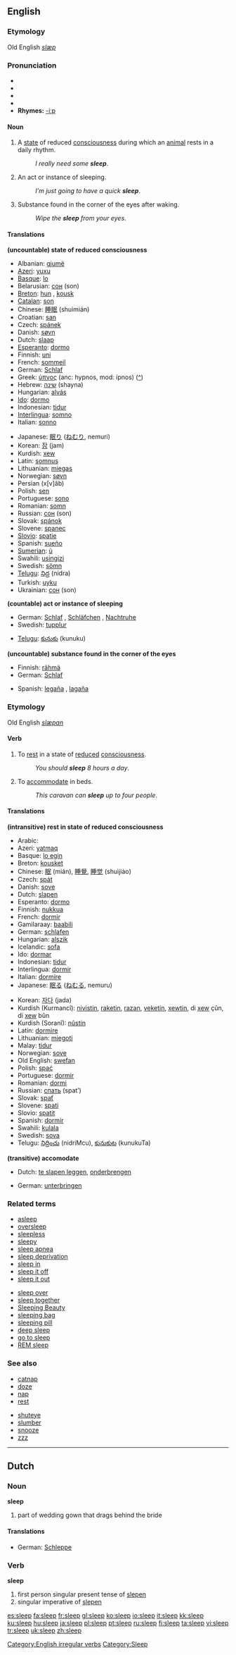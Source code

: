 {{wikipedia}}
==English==

===Etymology===
Old English ''[[slæp]]''

===Pronunciation===
*{{AHD|slēp}}
*{{IPA|/sliːp/}}
*{{SAMPA|/sli:p/}}
*{{audio|en-us-sleep.ogg|Audio (US)}}
*'''Rhymes:''' [[Rhymes:English:-iːp|-iːp]]

====Noun====
{{en-noun|s|-}}

#{{uncountable}} A [[state]] of reduced [[consciousness]] during which an [[animal]] rests in a daily rhythm.
#:''I really need some '''sleep'''''.
#{{countable}} {{informal}} An act or instance of sleeping.
#:''I’m just going to have a quick '''sleep'''''.
#{{uncountable}} Substance found in the corner of the eyes after waking.<!-- slang or colloquial? usage outside Australia? -->
#:''Wipe the '''sleep''' from your eyes''.

====Translations====
'''(uncountable) state of reduced consciousness'''
{{top}}
*Albanian: [[gjumë]] {{g|Albanian}}
*[[Azeri]]: [[yuxu]]
*[[Basque]]: [[lo]]
*Belarusian: [[сон]] (son) {{g|Belarusian}}
*[[Breton]]: [[hun]] {{m}}, [[kousk]] {{m}}
*[[Catalan]]: [[son]]
*Chinese: [[睡眠]] (shuìmián)
*Croatian: [[san]] {{m}}
*Czech: [[spánek]] {{m}}
*Danish: [[søvn]] {{g|Danish}}
*Dutch: [[slaap]] {{m}}
*[[Esperanto]]: [[dormo]]
*Finnish: [[uni]]
*French: [[sommeil]] {{m}}
*German: [[Schlaf]] {{m}}
*Greek: [[ύπνος]] (anc: hypnos, mod: ípnos) ([[:el:Ύπνος|^]])
*Hebrew: [[שינה]] (shayna) {{f}}
*Hungarian: [[alvás]]
*[[Ido]]: [[dormo]]
*Indonesian: [[tidur]]
*[[Interlingua]]: [[somno]]
*Italian: [[sonno]] {{m}}
{{mid}}
*Japanese: [[眠り]] ([[ねむり]], nemuri)
*Korean: [[잠]] (jam)
*Kurdish: [[xew]] {{f}}
*Latin: [[somnus]] {{m}}
*Lithuanian: [[miegas]] {{m}}
*Norwegian: [[søvn]] {{m}}
*Persian {{FAchar|[[خواب]]}} (x[v]âb)
*Polish: [[sen]] {{m}}
*Portuguese: [[sono]] {{m}}
*Romanian: [[somn]] {{n}}
*Russian: [[сон]] (son) {{m}}
*Slovak: [[spánok]] {{m}}
*Slovene: [[spanec]] {{m}}
*[[Slovio]]: [[spatie]]
*Spanish: [[sueño]] {{m}}
*[[Sumerian]]: [[ù#Sumerian|ù]]
*Swahili: [[usingizi]]
*Swedish: [[sömn]] {{c}}
*[[Telugu]]: [[నిద్ర]] (nidra)
*Turkish: [[uyku]]
*Ukrainian: [[сон]] (son) {{m}}
{{bottom}}

'''(countable) act or instance of sleeping'''
{{top}}
*German: [[Schlaf]] {{m}}, [[Schläfchen]] {{n}}, [[Nachtruhe]] {{f}}
*Swedish: [[tupplur]] {{c}}
{{mid}}
*[[Telugu]]: [[కునుకు]] (kunuku)
{{bottom}}

'''(uncountable) substance found in the corner of the eyes'''
{{top}}
*Finnish: [[rähmä]]
*German: [[Schlaf]] {{m}}
{{mid}}
*Spanish: [[legaña]] {{f}}, [[lagaña]] {{f}}
{{bottom}}

===Etymology===
Old English ''[[slæpan]]''

====Verb====
[[Category:English irregular verbs]]
{{en-verb|sleeps|sleeping|slept}}

#{{intransitive}} To [[rest]] in a state of [[reduce]]d [[consciousness]].
#:''You should '''sleep''' 8 hours a day''.
#{{transitive}} To [[accommodate]] in beds.
#:''This caravan can '''sleep''' up to four people''.

====Translations====
'''(intransitive) rest in state of reduced consciousness'''
{{top}}
*Arabic: {{ARchar|[[نائم]]}} {{IPAchar|(ná’im)}}
*Azeri: [[yatmaq]]
*Basque: [[lo egin]]
*Breton: [[kousket]]
*Chinese: [[眠]] (mián), [[睡覺]], [[睡觉]] (shuìjiào)
*Czech: [[spát]]
*Danish: [[sove]]
*Dutch: [[slapen]]
*Esperanto: [[dormo]]
*Finnish: [[nukkua]]
*French: [[dormir]]
*Gamilaraay: [[baabili]]
*German: [[schlafen]]
*Hungarian: [[alszik]]
*Icelandic: [[sofa]]
*Ido: [[dormar]]
*Indonesian: [[tidur]]
*Interlingua: [[dormir]]
*Italian: [[dormire]]
*Japanese: [[眠る]] ([[ねむる]], nemuru)
{{mid}}
*Korean: [[자다]] (jada)
*Kurdish (Kurmancî): [[nivistin]], [[raketin]], [[razan]], [[veketin]], [[xewtin]], di [[xew]] çûn, di [[xew]] bûn
*Kurdish (Soranî): [[nûstin]]
*Latin: [[dormire]]
*Lithuanian: [[miegoti]]
*Malay: [[tidur]]
*Norwegian: [[sove]]
*Old English: [[swefan]]
*Polish: [[spać]]
*Portuguese: [[dormir]]
*Romanian: [[dormi]]
*Russian: [[спать]] (spat’)
*Slovak: [[spať]]
*Slovene: [[spati]]
*Slovio: [[spatit]]
*Spanish: [[dormir]]
*Swahili: [[kulala]]
*Swedish: [[sova]]
*Telugu: [[నిద్రించు]] (nidriMcu), [[కునుకుట]] (kunukuTa)
{{bottom}}

'''(transitive) accomodate'''
{{top}}
*Dutch: [[te slapen leggen]], [[onderbrengen]]
{{mid}}
*German: [[unterbringen]]
{{bottom}}

===Related terms===
{{top}}
*[[asleep]]
*[[oversleep]]
*[[sleepless]]
*[[sleepy]]
*[[sleep apnea]]
*[[sleep deprivation]]
*[[sleep in]]
*[[sleep it off]]
*[[sleep it out]]
{{mid}}
*[[sleep over]]
*[[sleep together]]
*[[Sleeping Beauty]]
*[[sleeping bag]]
*[[sleeping pill]]
*[[deep sleep]]
*[[go to sleep]]
*[[REM sleep]]
{{bottom}}

===See also===
{{top}}
*[[catnap]]
*[[doze]]
*[[nap]]
*[[rest]]
{{mid}}
*[[shuteye]]
*[[slumber]]
*[[snooze]]
*[[zzz]]
{{bottom}}

{{rank|ago|easily|condition|686|sleep|ex|mere|agreement}}

----

==Dutch==

===Noun===
'''sleep'''

# part of wedding gown that drags behind the bride

====Translations====
*German: [[Schleppe]] {{f}}

===Verb===
'''sleep'''

# first person singular present tense of [[slepen]]
# singular imperative of [[slepen]]

[[Category:Sleep]]

[[es:sleep]]
[[fa:sleep]]
[[fr:sleep]]
[[gl:sleep]]
[[ko:sleep]]
[[io:sleep]]
[[it:sleep]]
[[kk:sleep]]
[[ku:sleep]]
[[hu:sleep]]
[[ja:sleep]]
[[pl:sleep]]
[[pt:sleep]]
[[ru:sleep]]
[[fi:sleep]]
[[ta:sleep]]
[[vi:sleep]]
[[tr:sleep]]
[[uk:sleep]]
[[zh:sleep]]
